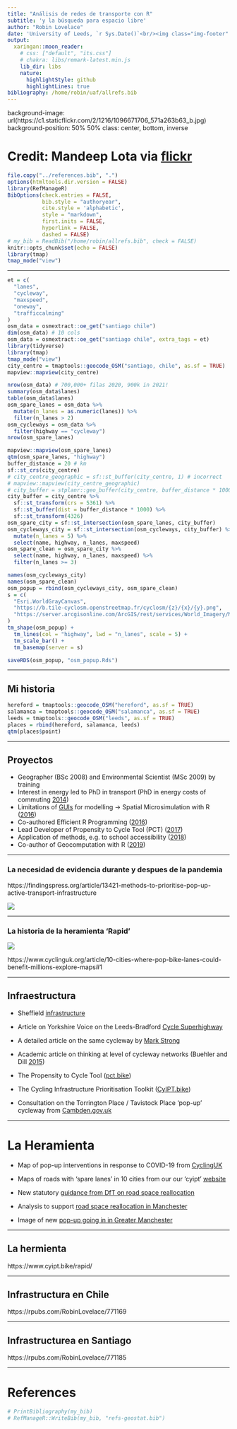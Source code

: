 ```yaml
---
title: "Análisis de redes de transporte con R"
subtitle: 'y la búsqueda para espacio libre'
author: "Robin Lovelace"
date: 'University of Leeds, `r Sys.Date()`<br/><img class="img-footer" alt="" src="http://www.stephanehess.me.uk/images/picture3.png">'
output:
  xaringan::moon_reader:
    # css: ["default", "its.css"]
    # chakra: libs/remark-latest.min.js
    lib_dir: libs
    nature:
      highlightStyle: github
      highlightLines: true
bibliography: /home/robin/uaf/allrefs.bib
---
```


background-image: url(https://c1.staticflickr.com/2/1216/1096671706_571a263b63_b.jpg)
background-position: 50% 50%
class: center, bottom, inverse

# Credit: Mandeep Lota via [flickr](https://www.flickr.com/photos/deepster2k/1096671706)

```r
file.copy("../references.bib", ".")
options(htmltools.dir.version = FALSE)
library(RefManageR)
BibOptions(check.entries = FALSE, 
           bib.style = "authoryear", 
           cite.style = 'alphabetic', 
           style = "markdown",
           first.inits = FALSE,
           hyperlink = FALSE, 
           dashed = FALSE)
# my_bib = ReadBib("/home/robin/allrefs.bib", check = FALSE)
knitr::opts_chunk$set(echo = FALSE)
library(tmap)
tmap_mode("view")
```

---

<!-- # Notes -->

<!-- - Jerarquización del viario o viaria o mejor la jerarchia de las vias -->
<!-- - Jerarquia de los datos -->
<!-- - Diapos o diapositivas -->
<!-- - Priorizar via cyclistas -->
<!-- - Fue financiado por el departamento de transporte -->
<!-- - Es un poco anticuado -->
<!-- - Cuantos carriles -->
<!-- - La distribucion del espacio -->

```r
et = c(
  "lanes",
  "cycleway",
  "maxspeed",
  "oneway",
  "trafficcalming"
)
osm_data = osmextract::oe_get("santiago chile")
dim(osm_data) # 10 cols
osm_data = osmextract::oe_get("santiago chile", extra_tags = et)
library(tidyverse)
library(tmap)
tmap_mode("view")
city_centre = tmaptools::geocode_OSM("santiago, chile", as.sf = TRUE)
mapview::mapview(city_centre)

nrow(osm_data) # 700,000+ filas 2020, 900k in 2021!
summary(osm_data$lanes)
table(osm_data$lanes)
osm_spare_lanes = osm_data %>%
  mutate(n_lanes = as.numeric(lanes)) %>%
  filter(n_lanes > 2)
osm_cycleways = osm_data %>%
  filter(highway == "cycleway")
nrow(osm_spare_lanes)

mapview::mapview(osm_spare_lanes)
qtm(osm_spare_lanes, "highway")
buffer_distance = 20 # km
sf::st_crs(city_centre)
# city_centre_geographic = sf::st_buffer(city_centre, 1) # incorrect
# mapview::mapview(city_centre_geographic)
# city_buffer = stplanr::geo_buffer(city_centre, buffer_distance * 1000) # fails
city_buffer = city_centre %>%
  sf::st_transform(crs = 5361) %>%
  sf::st_buffer(dist = buffer_distance * 1000) %>%
  sf::st_transform(4326)
osm_spare_city = sf::st_intersection(osm_spare_lanes, city_buffer)
osm_cycleways_city = sf::st_intersection(osm_cycleways, city_buffer) %>%
  mutate(n_lanes = 5) %>%
  select(name, highway, n_lanes, maxspeed)
osm_spare_clean = osm_spare_city %>%
  select(name, highway, n_lanes, maxspeed) %>%
  filter(n_lanes >= 3)

names(osm_cycleways_city)
names(osm_spare_clean)
osm_popup = rbind(osm_cycleways_city, osm_spare_clean)
s = c(
  "Esri.WorldGrayCanvas",
  "https://b.tile-cyclosm.openstreetmap.fr/cyclosm/{z}/{x}/{y}.png",
  "https://server.arcgisonline.com/ArcGIS/rest/services/World_Imagery/MapServer/tile/{z}/{y}/{x}'"
)
tm_shape(osm_popup) +
  tm_lines(col = "highway", lwd = "n_lanes", scale = 5) +
  tm_scale_bar() +
  tm_basemap(server = s)

saveRDS(osm_popup, "osm_popup.Rds")
```

---

## Mi historia

```r
hereford = tmaptools::geocode_OSM("hereford", as.sf = TRUE)
salamanca = tmaptools::geocode_OSM("salamanca", as.sf = TRUE)
leeds = tmaptools::geocode_OSM("leeds", as.sf = TRUE)
places = rbind(hereford, salamanca, leeds)
qtm(places$point)
```

---

## Proyectos

- Geographer (BSc 2008) and Environmental Scientist (MSc 2009) by training
- Interest in energy led to PhD in transport (PhD in energy costs of commuting [2014](http://etheses.whiterose.ac.uk/5027/))
- Limitations of [GUIs](https://twitter.com/robinlovelace/status/1129404652150243329) for modelling -> Spatial Microsimulation with R ([2016](https://spatial-microsim-book.robinlovelace.net/))
- Co-authored Efficient R Programming ([2016](https://csgillespie.github.io/efficientR/))
- Lead Developer of Propensity to Cycle Tool (PCT) ([2017](https://www.jtlu.org/index.php/jtlu/article/view/862))
- Application of methods, e.g. to school accessibility ([2018](http://eprints.whiterose.ac.uk/121439/))
- Co-author of Geocomputation with R ([2019](http://geocompr.robinlovelace.net/transport.html))

---

### La necesidad de evidencia durante y despues de la pandemia

https://findingspress.org/article/13421-methods-to-prioritise-pop-up-active-transport-infrastructure

![](https://s3.amazonaws.com/production.scholastica/attachment/36921/large/image_1_.png?X-Amz-Algorithm=AWS4-HMAC-SHA256&X-Amz-Credential=AKIAQP35HG4CYCAIE5XO%2F20210518%2Fus-east-1%2Fs3%2Faws4_request&X-Amz-Date=20210518T182447Z&X-Amz-Expires=10000&X-Amz-SignedHeaders=host&X-Amz-Signature=233d04ee028191dcb61f9a350c00e7124fa69f45c06e5b544b48a810717e3f99)

---

### La historia de la heramienta 'Rapid'

![](https://www.cyclinguk.org/sites/default/files/styles/hero_desktop/public/media/2020/04/a.jpg?itok=kYSpU54q&timestamp=1588161258)

https://www.cyclinguk.org/article/10-cities-where-pop-bike-lanes-could-benefit-millions-explore-maps#1

---

## Infraestructura

- Sheffield [infrastructure](https://www.cyclesheffield.org.uk/2018/01/01/cyclesheffield-response-to-portobello-trippet-lane-cycle-route-designs/)

- Article on Yorkshire Voice on the Leeds-Bradford [Cycle Superhighway](http://www.yorkshire-voice.com/mixed-views-as-29m-cycle-superhighway-linking-leeds-and-bradford-nears-completion/)

- A detailed article on the same cycleway by [Mark Strong](https://aseasyasridingabike.wordpress.com/2016/08/11/a-visit-to-the-leeds-bradford-cycle-superhighway/)

- Academic article on thinking at level of cycleway networks (Buehler and Dill [2015](https://www.tandfonline.com/doi/full/10.1080/01441647.2015.1069908?journalCode=ttrv20))

- The Propensity to Cycle Tool ([pct.bike](https://www.pct.bike/))

- The Cycling Infrastructure Prioritisation Toolkit ([CyIPT.bike](https://www.cyipt.bike/existing/#13/53.4690/-2.2506/mapnik))

- Consultation on the Torrington Place / Tavistock Place 'pop-up' cycleway from [Cambden.gov.uk](https://www.camden.gov.uk/documents/20142/3452947/Consultation+leaflet+FINAL.pdf/f628d6e8-c47b-82f1-cb40-8e24db78bea6)

---

# La Heramienta

- Map of pop-up interventions in response to COVID-19 from [CyclingUK](https://www.cyclinguk.org/covid-19-safe-space-social-distancing)

- Maps of roads with 'spare lanes' in 10 cities from our our 'cyipt' [website](https://www.cyclinguk.org/article/10-cities-where-pop-bike-lanes-could-benefit-millions-explore-maps)

- New statutory [guidance from DfT on road space reallocation](https://www.gov.uk/government/publications/reallocating-road-space-in-response-to-covid-19-statutory-guidance-for-local-authorities)

- Analysis to support [road space reallocation in Manchester](https://github.com/cyipt/popupCycleways/blob/master/code/mcr-safe-streets-analysis.md#analysis-of-cycling-potential-around-key-corridors-in-greater-manchester)

- Image of new [pop-up going in in Greater Manchester](https://github.com/cyipt/popupCycleways/issues/27)

---

## La hermienta

https://www.cyipt.bike/rapid/

---

## Infrastructura en Chile

https://rpubs.com/RobinLovelace/771169

---

## Infrastructurea en Santiago

https://rpubs.com/RobinLovelace/771185

---

# References


```r
# PrintBibliography(my_bib)
# RefManageR::WriteBib(my_bib, "refs-geostat.bib")
```
